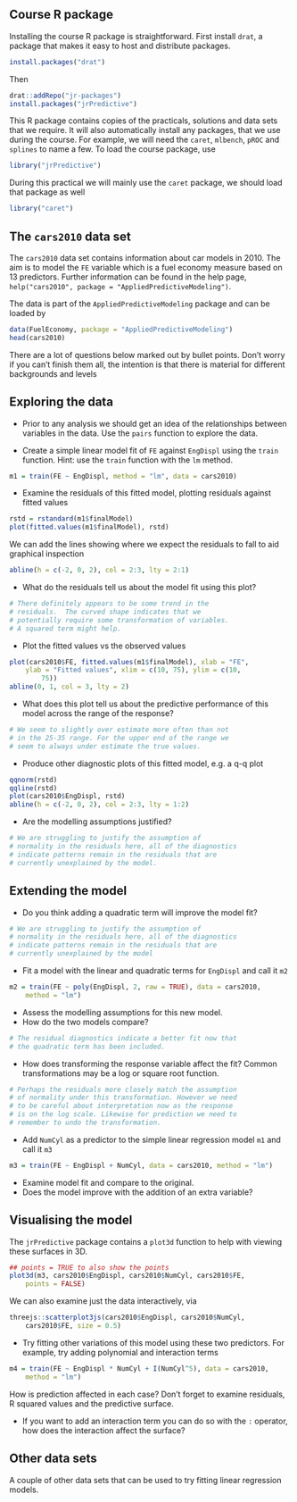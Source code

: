 
## Course R package

Installing the course R package is straightforward. First install `drat`, a package that makes it easy to host and distribute packages.


```r
install.packages("drat")
```


\noindent Then


```r
drat::addRepo("jr-packages")
install.packages("jrPredictive")
```


\noindent This R package contains copies of the practicals, solutions and data sets that we require. It will also automatically install any packages, that we use during the course. For example, we will need the `caret`, `mlbench`, `pROC` and `splines` to name a few. To load the course package, use


```r
library("jrPredictive")
```


\noindent During this practical we will mainly use the `caret` package, we should load that package as well


```r
library("caret")
```



## The `cars2010` data set

The `cars2010` data set contains information about car models in $2010$. The aim is to model the `FE` variable which is a fuel economy measure based on $13$ predictors. Further information can be found in the help page, `help("cars2010", package = "AppliedPredictiveModeling")`.

The data is part of the `AppliedPredictiveModeling` package and can be loaded by


```r
data(FuelEconomy, package = "AppliedPredictiveModeling")
head(cars2010)
```



\noindent There are a lot of questions below marked out by bullet points. Don't worry if you can't finish them all, the intention
is that there is material for different backgrounds and levels

## Exploring the data



- Prior to any analysis we should get an idea of the relationships between variables in the data. Use the `pairs` function to explore the data.


- Create a simple linear model fit of `FE` against `EngDispl` using the `train` function. Hint: use the `train` function with the `lm` method.



```r
m1 = train(FE ~ EngDispl, method = "lm", data = cars2010)
```

- Examine the residuals of this fitted model, plotting residuals against fitted values

```r
rstd = rstandard(m1$finalModel)
plot(fitted.values(m1$finalModel), rstd)
```



\noindent We can add the lines showing where we expect the residuals to fall to aid graphical inspection


```r
abline(h = c(-2, 0, 2), col = 2:3, lty = 2:1)
```



- What do the residuals tell us about the model fit using this plot?


```r
# There definitely appears to be some trend in the
# residuals.  The curved shape indicates that we
# potentially require some transformation of variables.
# A squared term might help.
```

- Plot the fitted values vs the observed values


```r
plot(cars2010$FE, fitted.values(m1$finalModel), xlab = "FE",
    ylab = "Fitted values", xlim = c(10, 75), ylim = c(10,
        75))
abline(0, 1, col = 3, lty = 2)
```



- What does this plot tell us about the predictive performance of this model across the range of the response?


```r
# We seem to slightly over estimate more often than not
# in the 25-35 range. For the upper end of the range we
# seem to always under estimate the true values.
```


- Produce other diagnostic plots of this fitted model, e.g. a q-q plot


```r
qqnorm(rstd)
qqline(rstd)
plot(cars2010$EngDispl, rstd)
abline(h = c(-2, 0, 2), col = 2:3, lty = 1:2)
```


- Are the modelling assumptions justified?


```r
# We are struggling to justify the assumption of
# normality in the residuals here, all of the diagnostics
# indicate patterns remain in the residuals that are
# currently unexplained by the model.
```




## Extending the model


- Do you think adding a quadratic term will improve the model fit?


```r
# We are struggling to justify the assumption of
# normality in the residuals here, all of the diagnostics
# indicate patterns remain in the residuals that are
# currently unexplained by the model
```



- Fit a model with the linear and quadratic terms for `EngDispl` and call it `m2`



```r
m2 = train(FE ~ poly(EngDispl, 2, raw = TRUE), data = cars2010,
    method = "lm")
```




- Assess the modelling assumptions for this new model.
- How do the two models compare?


```r
# The residual diagnostics indicate a better fit now that
# the quadratic term has been included.
```



- How does transforming the response variable affect the fit? Common transformations may be a log or square root function.


```r
# Perhaps the residuals more closely match the assumption
# of normality under this transformation. However we need
# to be careful about interpretation now as the response
# is on the log scale. Likewise for prediction we need to
# remember to undo the transformation.
```


- Add `NumCyl` as a predictor to the simple linear regression model `m1` and call it `m3`


```r
m3 = train(FE ~ EngDispl + NumCyl, data = cars2010, method = "lm")
```


- Examine model fit and compare to the original.
- Does the model improve with the addition of an extra variable?



## Visualising the model

The `jrPredictive` package contains a `plot3d` function to help with viewing these surfaces in 3D.


```r
## points = TRUE to also show the points
plot3d(m3, cars2010$EngDispl, cars2010$NumCyl, cars2010$FE,
    points = FALSE)
```


\noindent We can also examine just the data interactively, via

```r
threejs::scatterplot3js(cars2010$EngDispl, cars2010$NumCyl,
    cars2010$FE, size = 0.5)
```

- Try fitting other variations of this model using these two predictors. For example, try adding polynomial and interaction terms
```r
m4 = train(FE ~ EngDispl * NumCyl + I(NumCyl^5), data = cars2010,
    method = "lm")
```
How is prediction affected in each case? Don't forget to examine residuals, R squared values and the predictive surface.

- If you want to add an interaction term you can do so with the `:` operator, how does the interaction affect the surface?



## Other data sets

A couple of other data sets that can be used to try fitting linear regression models.
\begin{table}[!h]

  \begin{tabular}{@{} lll @{}}
  \hline
  Data set & Package & Response \\
  \hline
  diamonds         & `ggplot2` & price \\
  Wage             & `ISLR`    & wage \\
  BostonHousing    & `mlbench` & medv \\
  \hline
  \end{tabular}
\end{table}

<!-- \end{document} -->



